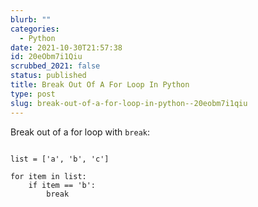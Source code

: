 ```yaml
---
blurb: ""
categories:
  - Python
date: 2021-10-30T21:57:38
id: 20eObm7i1Qiu
scrubbed_2021: false
status: published
title: Break Out Of A For Loop In Python
type: post
slug: break-out-of-a-for-loop-in-python--20eobm7i1qiu
---
```


Break out of a for loop with `break`:

```python3

list = ['a', 'b', 'c']

for item in list:
    if item == 'b':
        break
```